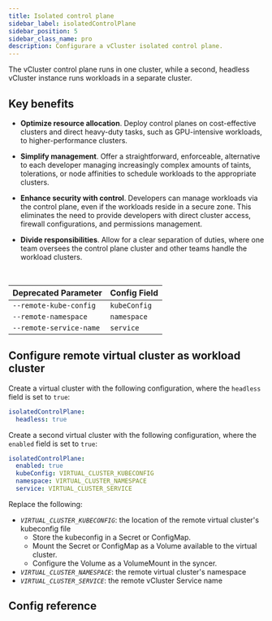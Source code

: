 ```yaml
---
title: Isolated control plane
sidebar_label: isolatedControlPlane
sidebar_position: 5
sidebar_class_name: pro
description: Configurare a vCluster isolated control plane.
---
```



<ProAdmonition/>

The vCluster control plane runs in one cluster, while a second, headless vCluster instance runs workloads in a separate cluster.

## Key benefits

- **Optimize resource allocation**. Deploy control planes on cost-effective clusters and direct heavy-duty tasks, such as GPU-intensive workloads, to higher-performance clusters.

- **Simplify management**. Offer a straightforward, enforceable, alternative
to each developer managing increasingly complex amounts of taints, tolerations, or node affinities to schedule workloads to the appropriate clusters.

- **Enhance security with control**. Developers can manage workloads via the control plane, even if the workloads reside in a secure zone. This eliminates the need to provide developers with direct cluster access, firewall configurations, and permissions management.

- **Divide responsibilities**. Allow for a clear separation of duties, where one
team oversees the control plane cluster and other teams handle the workload clusters.

<br/>

| Deprecated Parameter             | Config Field       |
| -------------------------------- | ------------------ |
| `--remote-kube-config`           | `kubeConfig`       |
| `--remote-namespace`             | `namespace`        |
| `--remote-service-name`          | `service`          |

## Configure remote virtual cluster as workload cluster

Create a virtual cluster with the following configuration, where the `headless` field is set to `true`:

```yaml
isolatedControlPlane:
  headless: true
```

Create a second virtual cluster with the following configuration, where the `enabled` field is set to `true`:

```yaml
isolatedControlPlane:
  enabled: true
  kubeConfig: VIRTUAL_CLUSTER_KUBECONFIG
  namespace: VIRTUAL_CLUSTER_NAMESPACE
  service: VIRTUAL_CLUSTER_SERVICE
```

Replace the following:

- _`VIRTUAL_CLUSTER_KUBECONFIG`_: the location of the remote virtual cluster's kubeconfig file
  - Store the kubeconfig in a Secret or ConfigMap.
  - Mount the Secret or ConfigMap as a Volume available to the virtual cluster.
  - Configure the Volume as a VolumeMount in the syncer.
- _`VIRTUAL_CLUSTER_NAMESPACE`_: the remote virtual cluster's namespace
- _`VIRTUAL_CLUSTER_SERVICE`_: the remote vCluster Service name

## Config reference

<ExperimentalIsolatedControlPlane/>
